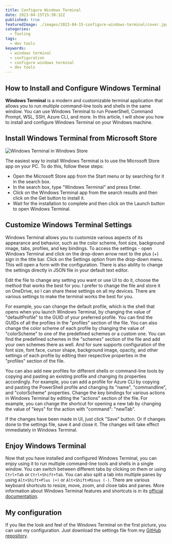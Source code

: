 ```yaml
---
title: Configure Windows Terminal
date: 2023-04-15T15:30:32Z
published: true
featuredImage: ./images/2023-04-15-configure-windows-terminal/cover.jpg
categories:
  - Tooling
tags:
  - dev tools
keywords:
  - windows terminal
  - configuration
  - configure windows terminal
  - dev tools
---
```


## How to Install and Configure Windows Terminal

**Windows Terminal** is a modern and customizable terminal application that allows you to run multiple command-line tools and shells in the same window. You can use Windows Terminal to run PowerShell, Command Prompt, WSL, SSH, Azure CLI, and more. In this article, I will show you how to install and configure Windows Terminal on your Windows machine.

## Install Windows Terminal from Microsoft Store

![Windows Terminal in Windows Store](./images/2023-04-15-configure-windows-terminal/windows-store.jpg)

The easiest way to install Windows Terminal is to use the Microsoft Store app on your PC. To do this, follow these steps:

- Open the Microsoft Store app from the Start menu or by searching for it in the search box.
- In the search box, type "Windows Terminal" and press Enter.
- Click on the Windows Terminal app from the search results and then click on the Get button to install it.
- Wait for the installation to complete and then click on the Launch button to open Windows Terminal.

## Customize Windows Terminal Settings

Windows Terminal allows you to customize various aspects of its appearance and behavior, such as the color scheme, font size, background image, tabs, profiles, and key bindings. To access the settings - open Windows Terminal and click on the drop-down arrow next to the plus (+) sign in the title bar. Click on the Settings option from the drop-down menu. This will open a form with the configuration. There is also ability to change the settings directly in JSON file in your default text editor.

Edit the file to change any setting you want or use UI to do it, choose the method that works the best for you. I prefer to change the file and store it on OneDrive, so I can share these settings on all my devices. There are various settings to make the terminal works the best for you.

For example, you can change the default profile, which is the shell that opens when you launch Windows Terminal, by changing the value of "defaultProfile" to the GUID of your preferred profile. You can find the GUIDs of all the profiles in the "profiles" section of the file. You can also change the color scheme of each profile by changing the value of "colorScheme" to one of the predefined schemes or a custom one. You can find the predefined schemes in the "schemes" section of the file and add your own schemes there as well. And for sure supports configuration of the font size, font face, cursor shape, background image, opacity, and other settings of each profile by editing their respective properties in the "profiles" section of the file.

You can also add new profiles for different shells or command-line tools by copying and pasting an existing profile and changing its properties accordingly. For example, you can add a profile for Azure CLI by copying and pasting the PowerShell profile and changing its "name", "commandline", and "colorScheme" properties. Change the key bindings for various actions in Windows Terminal by editing the "actions" section of the file. For example, you can change the shortcut for opening a new tab by changing the value of "keys" for the action with "command": "newTab".

If the changes have been made in UI, just click "Save" button. Or if changes done to the settings file, save it and close it. The changes will take effect immediately in Windows Terminal.

## Enjoy Windows Terminal

Now that you have installed and configured Windows Terminal, you can enjoy using it to run multiple command-line tools and shells in a single window. You can switch between different tabs by clicking on them or using `Ctrl+Tab` or `Ctrl+Shift+Tab`. You can also split a tab into multiple panes by using `Alt+Shift+Plus (+)` or `Alt+Shift+Minus (-)`. There are various keyboard shortcuts to resize, move, zoom, and close tabs and panes. More information about Windows Terminal features and shortcuts is in its [official documentation](https://docs.microsoft.com/en-us/windows/terminal/).

## My configuration

If you like the look and feel of the Windows Terminal on the first picture, you can use my configuration. Just download the settings file from my [GitHub repository](https://gist.github.com/smykhailov/bba979d6c0db05c0b9c15d679c6a1e12).
